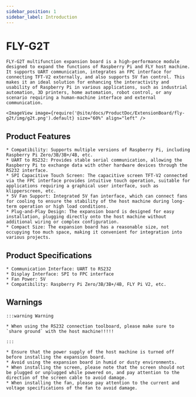 ```yaml
---
sidebar_position: 1
sidebar_label: Introduction
---
```



# FLY-G2T

    FLY-G2T multifunction expansion board is a high-performance module designed to expand the functions of Raspberry Pi and FLY host machine. It supports UART communication, integrates an FPC interface for connecting TFT-V2 externally, and also supports 5V fan control. This makes it an ideal solution for enhancing the interactivity and usability of Raspberry Pi in various applications, such as industrial automation, 3D printers, home automation, robot control, or any scenario requiring a human-machine interface and external communication.

    <ImageView image={require('@site/docs/ProductDoc/ExtensionBoard/fly-g2t/img/g2t.png').default} size="60%" align="left" />

## Product Features

    * Compatibility: Supports multiple versions of Raspberry Pi, including Raspberry Pi Zero/3B/3B+/4B, etc.
    * UART to RS232: Provides stable serial communication, allowing the Raspberry Pi to exchange data with other hardware devices through the RS232 interface.
    * SPI Capacitive Touch Screen: The capacitive screen TFT-V2 connected via the FPC interface provides intuitive touch operation, suitable for applications requiring a graphical user interface, such as klipperscreen, etc.
    * 5V Fan Support: Integrated 5V fan interface, which can connect fans for cooling to ensure the stability of the host machine during long-term operation or high load conditions.
    * Plug-and-Play Design: The expansion board is designed for easy installation, plugging directly onto the host machine without additional wiring or complex configuration.
    * Compact Size: The expansion board has a reasonable size, not occupying too much space, making it convenient for integration into various projects.

## Product Specifications

    * Communication Interface: UART to RS232
    * Display Interface: SPI to FPC interface
    * Fan Power: 5V
    * Compatibility: Raspberry Pi Zero/3B/3B+/4B, FLY Pi V2, etc.

## Warnings

    :::warning Warning

    * When using the RS232 connection toolboard, please make sure to `share ground` with the host machine!!!!!

    :::

    * Ensure that the power supply of the host machine is turned off before installing the expansion board.
    * Avoid using the expansion board in humid or dusty environments.
    * When installing the screen, please note that the screen should not be plugged or unplugged while powered on, and pay attention to the direction of the screen cable to avoid damage.
    * When installing the fan, please pay attention to the current and voltage specifications of the fan to avoid damage.
